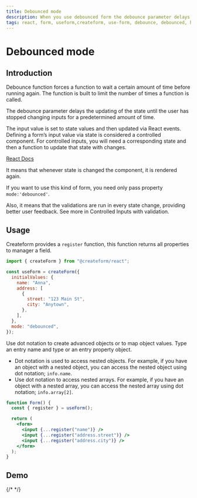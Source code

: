 ```yaml
---
title: Debounced mode
description: When you use debounced form the debounce parameter delays the updating of the state until the user has stopped changing inputs for a predetermined amount of time.
tags: react, form, useform,createform, use-form, debounce, debounced, hook, reactjs
---
```



# Debounced mode

## Introduction

Debounce function forces a function to wait a certain amount of time before running again. The function is built to limit the number of times a function is called.

The debounce parameter delays the updating of the state until the user has stopped changing inputs for a predetermined amount of time.

The input value is set to state values and then updated via React events. Defining a form’s input value via state is considered a controlled component. For controlled inputs, you will need a corresponding state and then a function to update that state with changes.

[React Docs](https://reactjs.org/docs/forms.html)

It means that whenever state is changed the component, it is rendered again.

If you want to use this kind of form, you need only pass property `mode:'debounced'`.

Also, it means that the validations are run in every state change, providing better user feedback.
See more in Controlled Inputs with validation.

## Usage

Createform provides a `register` function, this function returns all properties to manager a field.

```jsx copy
import { createForm } from "@createform/react";

const useForm = createForm({
  initialValues: {
    name: "Anna",
    address: [
      {
        street: "123 Main St",
        city: "Anytown",
      },
    ],
  },
  mode: "debounced",
});
```

Use dot notation to create advanced objects or to map object values. Type an entry name and type or an entry property object.

<Callout type="info">

- Dot notation is used to access nested objects. For example, if you have an object with a nested object, you can access the nested object using dot notation; `info.name`.
- Use dot notation to access nested arrays. For example, if you have an object with a nested array, you can access the nested array using dot notation; `info.array[2]`.

</Callout>

```jsx copy
function Form() {
  const { register } = useForm();

  return (
    <form>
      <input {...register("name")} />
      <input {...register("address.street")} />
      <input {...register("address.city")} />
    </form>
  );
}
```

## Demo

{/* <Demo url="https://codesandbox.io/embed/useform-debounced-sdokv?fontsize=14&hidenavigation=1&theme=dark" /> */}

```

```
